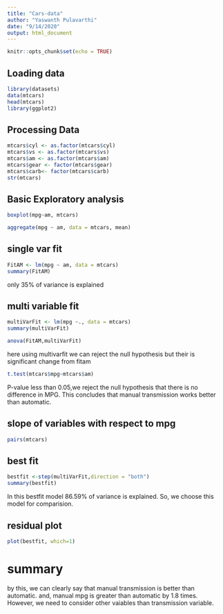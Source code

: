 ```yaml
---
title: "Cars-data"
author: "Yaswanth Pulavarthi"
date: "9/14/2020"
output: html_document
---
```


```r
knitr::opts_chunk$set(echo = TRUE)
```

## Loading data


```r
library(datasets)
data(mtcars)
head(mtcars)
library(ggplot2)
```

## Processing Data



```r
mtcars$cyl <- as.factor(mtcars$cyl)
mtcars$vs <- as.factor(mtcars$vs)
mtcars$am <- as.factor(mtcars$am)
mtcars$gear <- factor(mtcars$gear)
mtcars$carb<- factor(mtcars$carb)
str(mtcars)

```


## Basic Exploratory analysis



```r
boxplot(mpg~am, mtcars)
```



```r

aggregate(mpg ~ am, data = mtcars, mean)

```
## single var fit



```r
FitAM <- lm(mpg ~ am, data = mtcars)
summary(FitAM)

```

only 35% of variance is explained


## multi variable fit



```r
multiVarFit <- lm(mpg ~., data = mtcars)
summary(multiVarFit)
```

```r
anova(FitAM,multiVarFit)
```
here using multivarfit we can reject the null hypothesis but their is significant change from fitam

```r
t.test(mtcars$mpg~mtcars$am)

```

P-value less than 0.05,we reject the null hypothesis that there is no difference in MPG. This concludes that manual transmission works better than automatic.

## slope of variables with respect to mpg

```r

pairs(mtcars)

```
## best fit

```r
bestfit <-step(multiVarFit,direction = "both")
summary(bestfit)

```

In this bestfit model 86.59% of variance is explained. So, we choose this model for comparision. 

## residual plot
```r
plot(bestfit, which=1)
```


# summary 
by this, we can clearly say that manual transmission is better than  automatic. and, manual mpg is greater than automatic by 1.8 times. However, we need to consider other vaiables than transmission variable.

